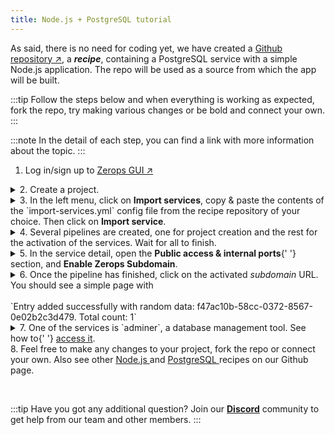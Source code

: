 ```yaml
---
title: Node.js + PostgreSQL tutorial
---
```



As said, there is no need for coding yet, we have created a [Github repository ↗](https://github.com/zeropsio/recipe-onboarding-nodejs), a **_recipe_**, containing a PostgreSQL service with a simple Node.js application. The repo will be used as a source from which the app will be built.

:::tip
Follow the steps below and when everything is working as expected, fork the repo, try making various changes or be bold and connect your own.
:::

:::note
In the detail of each step, you can find a link with more information about the topic.
:::

1. Log in/sign up to [Zerops GUI ↗](https://app.zerops.io)

<details>
  <summary>2. Create a project.</summary>
  <p>
    Learn more about <a href="/features/infrastructure#project">projects</a> in
    Zerops. See how to{' '}
    <a href="/nodejs/how-to/create#create-a-project-description-file">import</a>{' '}
    a whole project into Zerops.
  </p>
</details>

<details>
  <summary>
    3. In the left menu, click on <b>Import services</b>, copy & paste the
    contents of the `import-services.yml` config file from the recipe
    repository of your choice. Then click on <b>Import service</b>.
  </summary>
  <p>
    Learn more about{' '}
    <a href="/features/infrastructure#services--containers">services</a> in
    Zerops and how to{' '}
    <a href="/nodejs/how-to/create#add-nodejs-service-to-an-existing-project">
    </a>{' '}
    to an existing project.
  </p>
  <p>
    The yaml file includes a `buildFromGit` directive, which ensures
    a one-time build from Git repository source. See how to connect a{' '}
    <a href="/references/github-integration">Github</a> or{' '}
    <a href="/references/github-integration">Gitlab</a> repository to be able to
    trigger automatic builds & deploys.
  </p>
</details>

<details>
  <summary>4. Several pipelines are created, one for project creation and the rest for the activation of the services. Wait for all to finish.</summary>
  <p>
  Learn more about how the pipelines can be <a href="/nodejs/how-to/trigger-pipeline">triggered</a> and about <a href="/nodejs/how-to/build-process">build</a> and <a href="/nodejs/how-to/deploy-process">deploy</a> processes of a Node.js application in Zerops.

Learn more about how to access <a href="/nodejs/how-to/logs#build-log">build log</a> of your Node.js service in Zerops.

  </p>
</details>

<details>
  <summary>
    5. In the service detail, open the <b>Public access & internal ports</b>{' '}
    section, and <b>Enable Zerops Subdomain</b>.
  </summary>
  <p>
    Learn more about how to <a href="/nodejs/how-to/access">access</a> your
    Node.js service in Zerops.
  </p>
</details>

<details>
  <summary>6. Once the pipeline has finished, click on the activated <i>subdomain</i> URL. You should see a simple page with <br/><br/>`Entry added successfully with random data: f47ac10b-58cc-0372-8567-0e02b2c3d479. Total count: 1`</summary>
  <p>
  Congratulations! You have created your first application in Zerops, and we hope to see your own projects soon.

For now, check out other features, such as <a href="/nodejs/how-to/env-variables">environment variables</a>, <a href="/nodejs/how-to/logs#runtime-log">runtime log</a> and <a href="/nodejs/how-to/scaling">scaling</a>.

  </p>
</details>

<details>
  <summary>
    7. One of the services is `adminer`, a database management tool.
    See how to{' '}
    <a href="/postgresql/how-to/manage#how-to-access-adminer">access it</a>.
  </summary>
  <p>
    Learn more about how to{' '}
    <a href="/postgresql/how-to/manage#how-to-use-psql-cli-on-your-workstation">
      use `psql`
    </a>{' '}
    command-line tool instead or how to{' '}
    <a href="/postgresql/how-to/export-import-data">import and export data</a>{' '}
    from your database.
  </p>
</details>
8. Feel free to make any changes to your project, fork the repo or connect your
own. Also see other <a href="https://github.com/zeropsio?q=nodejs&type=all&language=&sort=">
  Node.js
</a> and <a href="https://github.com/zeropsio?q=postgresql&type=all&language=&sort=">
  PostgreSQL
</a> recipes on our Github page.

<p>&nbsp;</p>

:::tip
Have you got any additional question? Join our **[Discord](https://discord.com/invite/WDvCZ54)** community to get help from our team and other members.
:::
